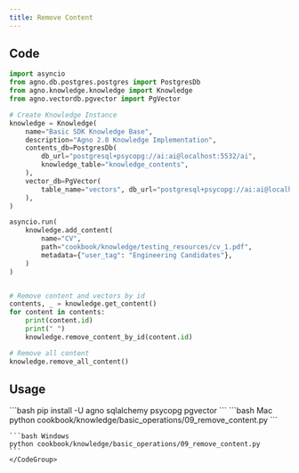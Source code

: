 ```yaml
---
title: Remove Content
---
```


## Code

```python 09_remove_content.py
import asyncio
from agno.db.postgres.postgres import PostgresDb
from agno.knowledge.knowledge import Knowledge
from agno.vectordb.pgvector import PgVector

# Create Knowledge Instance
knowledge = Knowledge(
    name="Basic SDK Knowledge Base",
    description="Agno 2.0 Knowledge Implementation",
    contents_db=PostgresDb(
        db_url="postgresql+psycopg://ai:ai@localhost:5532/ai",
        knowledge_table="knowledge_contents",
    ),
    vector_db=PgVector(
        table_name="vectors", db_url="postgresql+psycopg://ai:ai@localhost:5532/ai"
    ),
)

asyncio.run(
    knowledge.add_content(
        name="CV",
        path="cookbook/knowledge/testing_resources/cv_1.pdf",
        metadata={"user_tag": "Engineering Candidates"},
    )
)


# Remove content and vectors by id
contents, _ = knowledge.get_content()
for content in contents:
    print(content.id)
    print(" ")
    knowledge.remove_content_by_id(content.id)

# Remove all content
knowledge.remove_all_content()
```

## Usage

<Steps>
  <Step title="Install libraries">
    ```bash
    pip install -U agno sqlalchemy psycopg pgvector
    ```
  </Step>

  <Snippet file="run-pgvector-step.mdx" />


  <Step title="Run the example">
    <CodeGroup>
    ```bash Mac
    python cookbook/knowledge/basic_operations/09_remove_content.py
    ```

    ```bash Windows
    python cookbook/knowledge/basic_operations/09_remove_content.py
    ```
    </CodeGroup>
  </Step>
</Steps>

